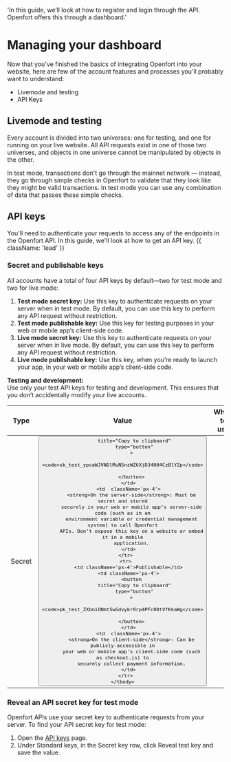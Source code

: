   'In this guide, we’ll look at how to register and login through the API. Openfort offers this through a dashboard.'

# Managing your dashboard

Now that you've finished the basics of integrating Openfort into your website, here are few of the account features and processes you'll probably want to understand:

- Livemode and testing
- API Keys

## Livemode and testing

Every account is divided into two universes: one for testing, and one for running on your live website. All API requests exist in one of those two universes, and objects in one universe cannot be manipulated by objects in the other.

In test mode, transactions don't go through the mainnet network — instead, they go through simple checks in Openfort to validate that they look like they might be valid transactions. In test mode you can use any combination of data that passes these simple checks.

## API keys

You'll need to authenticate your requests to access any of the endpoints in the Openfort API. In this guide, we'll look at how to get an API key. {{ className: 'lead' }}

### Secret and publishable keys

All accounts have a total of four API keys by default—two for test mode and two for live mode:

1. <strong>Test mode secret key:</strong> Use this key to authenticate requests on
   your server when in test mode. By default, you can use this key to perform any
   API request without restriction.
2. <strong>Test mode publishable key:</strong> Use this key for testing purposes
   in your web or mobile app’s client-side code.
3. <strong>Live mode secret key:</strong> Use this key to authenticate requests on
   your server when in live mode. By default, you can use this key to perform any
   API request without restriction.
4. <strong>Live mode publishable key:</strong> Use this key, when you’re ready to
   launch your app, in your web or mobile app’s client-side code.

<Note>
  <strong>Testing and development:</strong>
  <br /> Use only your test API keys for testing and development. This ensures that
  you don’t accidentally modify your live accounts.
</Note>

<div
className='relative'
style={{position:"relative"}}

>

  <table>
    <thead>
      <tr>
        <th className='px-4 uppercase text-xs font-semibold text-gray-500' style={{ width: '16%' }}>Type </th>
        <th className='uppercase text-xs font-semibold text-gray-500' style={{ width: '40%' }}>Value </th>
        <th className='uppercase text-xs font-semibold text-gray-500' style={{ width: '351px' }}>When to use</th>
      </tr>
    </thead>
    <tbody>
      <tr className='bg-gray-50 dark:bg-white/2.5 w-full'>
        <td className='px-4 h-full'>Secret</td>
        <td className='px-4'>
          <button
           
            title="Copy to clipboard"
            type="button"
          >
            <code>sk_test_ypcaWJVNOlMuN5nzWZ6XjD34004CzBlYZp</code>
         
          </button>
        </td>
        <td  className='px-4'>
          <strong>On the server-side</strong>: Must be secret and stored
          securely in your web or mobile app’s server-side code (such as in an
          environment variable or credential management system) to call Openfort
          APIs. Don’t expose this key on a website or embed it in a mobile
          application.
        </td>
      </tr>
      <tr>
        <td className='px-4'>Publishable</td>
        <td className='px-4'>
          <button
            title="Copy to clipboard"
            type="button"
          >
            <code>pk_test_ZXbniONmtSwGdvykr0rp4PFc00tVfKkaWg</code>

          </button>
        </td>
        <td  className='px-4'>
          <strong>On the client-side</strong>: Can be publicly-accessible in
          your web or mobile app’s client-side code (such as checkout.js) to
          securely collect payment information.
        </td>
      </tr>
    </tbody>

  </table>
</div>

### Reveal an API secret key for test mode

Openfort APIs use your secret key to authenticate requests from your server. To find your API secret key for test mode:

1. Open the [API keys](https://dashboard.openfort.xyz) page.
2. Under Standard keys, in the Secret key row, click Reveal test key and save the value.

